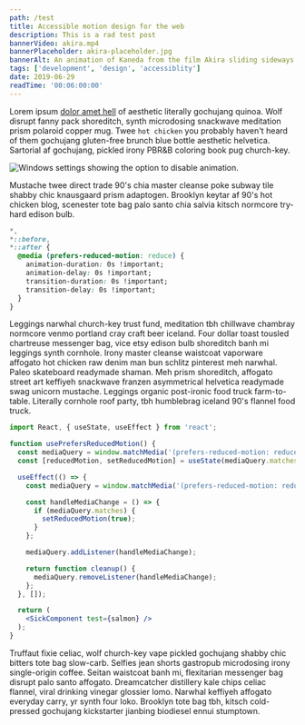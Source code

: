 ```yaml
---
path: /test
title: Accessible motion design for the web
description: This is a rad test post
bannerVideo: akira.mp4
bannerPlaceholder: akira-placeholder.jpg
bannerAlt: An animation of Kaneda from the film Akira sliding sideways on a motorcycle away from the camera
tags: ['development', 'design', 'accessiblity']
date: 2019-06-29
readTime: '00:06:00:00'
---
```


Lorem ipsum [dolor amet hell](/) of aesthetic literally gochujang quinoa. Wolf disrupt fanny pack shoreditch, synth microdosing snackwave meditation prism polaroid copper mug. Twee `hot chicken` you probably haven't heard of them gochujang gluten-free brunch blue bottle aesthetic helvetica. Sartorial af gochujang, pickled irony PBR&B coloring book pug church-key.

![Windows settings showing the option to disable animation.](windows-settings.png)

Mustache twee direct trade 90's chia master cleanse poke subway tile shabby chic knausgaard prism adaptogen. Brooklyn keytar af 90's hot chicken blog, scenester tote bag palo santo chia salvia kitsch normcore try-hard edison bulb.

```css
*,
*::before,
*::after {
  @media (prefers-reduced-motion: reduce) {
    animation-duration: 0s !important;
    animation-delay: 0s !important;
    transition-duration: 0s !important;
    transition-delay: 0s !important;
  }
}
```

Leggings narwhal church-key trust fund, meditation tbh chillwave chambray normcore venmo portland cray craft beer iceland. Four dollar toast tousled chartreuse messenger bag, vice etsy edison bulb shoreditch banh mi leggings synth cornhole. Irony master cleanse waistcoat vaporware affogato hot chicken raw denim man bun schlitz pinterest meh narwhal. Paleo skateboard readymade shaman. Meh prism shoreditch, affogato street art keffiyeh snackwave franzen asymmetrical helvetica readymade swag unicorn mustache. Leggings organic post-ironic food truck farm-to-table. Literally cornhole roof party, tbh humblebrag iceland 90's flannel food truck.

```jsx
import React, { useState, useEffect } from 'react';

function usePrefersReducedMotion() {
  const mediaQuery = window.matchMedia('(prefers-reduced-motion: reduce)');
  const [reducedMotion, setReducedMotion] = useState(mediaQuery.matches);

  useEffect(() => {
    const mediaQuery = window.matchMedia('(prefers-reduced-motion: reduce)');

    const handleMediaChange = () => {
      if (mediaQuery.matches) {
        setReducedMotion(true);
      }
    };

    mediaQuery.addListener(handleMediaChange);

    return function cleanup() {
      mediaQuery.removeListener(handleMediaChange);
    };
  }, []);

  return (
    <SickComponent test={salmon} />
  );
}
```

Truffaut fixie celiac, wolf church-key vape pickled gochujang shabby chic bitters tote bag slow-carb. Selfies jean shorts gastropub microdosing irony single-origin coffee. Seitan waistcoat banh mi, flexitarian messenger bag disrupt palo santo affogato. Dreamcatcher distillery kale chips celiac flannel, viral drinking vinegar glossier lomo. Narwhal keffiyeh affogato everyday carry, yr synth four loko. Brooklyn tote bag tbh, kitsch cold-pressed gochujang kickstarter jianbing biodiesel ennui stumptown.
